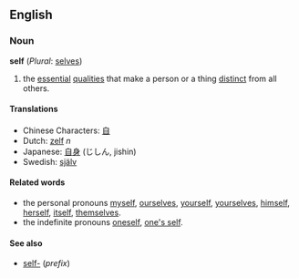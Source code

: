 ==English==

===Noun===
'''self''' (''Plural'': [[selves]])

# the [[essential]] [[qualities]] that make a person or a thing [[distinct]] from all others.

====Translations====
*Chinese Characters: [[自]]
*Dutch: [[zelf]] ''n''
*Japanese: [[自身]] (じしん, jishin)
*Swedish: [[själv]]

====Related words====
*the personal pronouns [[myself]], [[ourselves]], [[yourself]], [[yourselves]], [[himself]], [[herself]], [[itself]], [[themselves]].
*the indefinite pronouns [[oneself]], [[one's self]].

====See also====

*[[self-]] (''prefix'')
